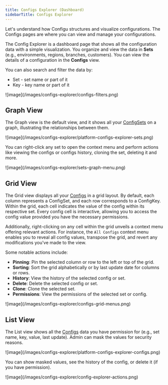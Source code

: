 ```yaml
---
title: Configs Explorer (Dashboard)
sidebarTitle: Configs Explorer
---
```


Let's understand how Configu structures and visualize configurations.
The Configs pages are where you can view and manage your configurations.

The Config Explorer is a dashboard page that shows all the configuration data with a simple visualization.
You organize and view the data in **Sets** (e.g., environments, regions, branches, customers). You can view the details of a configuration in the **Configs** view.

You can also search and filter the data by:

- Set - set name or part of it
- Key - key name or part of it

<Frame>![image](/images/configs-explorer/configs-filters.png)</Frame>

## Graph View

The Graph view is the default view, and it shows all your [ConfigSets](/introduction/concepts#configset) on a graph, illustrating the relationships between them.

<Frame>![image](/images/configs-explorer/platform-configs-explorer-sets.png)</Frame>

You can right-click any set to open the context menu and perform actions like viewing the configs or configs history, cloning the set, deleting it and more.

<Frame>![image](/images/configs-explorer/sets-graph-menu.png)</Frame>

## Grid View

The Grid view displays all your [Configs](/introduction/concepts#config) in a grid layout. By default, each column represents a ConfigSet, and each row corresponds to a ConfigKey. Within the grid, each cell indicates the value of the config within its respective set.
Every config cell is interactive, allowing you to access the config value provided you have the necessary permissions.

Additionally, right-clicking on any cell within the grid unveils a context menu offering relevant actions. For instance, the `All Configs` context menu enables you to reveal all config values, transpose the grid, and revert any modifications you've made to the view.

Some notable actions include:
- **Pinning**: Pin the selected column or row to the left or top of the grid.
- **Sorting**: Sort the grid alphabetically or by last update date for columns or rows.
- **History**: View the history of the selected config or set.
- **Delete**: Delete the selected config or set.
- **Clone**: Clone the selected set.
- **Permissions**: View the permissions of the selected set or config.

<Frame>![image](/images/configs-explorer/configs-grid-menus.png)</Frame>

## List View

The List view shows all the [Configs](/introduction/concepts#config) data you have permission for (e.g., set name, key, value, last update).
Admin can mask the values for security reasons.

<Frame>![image](/images/configs-explorer/platform-configs-explorer-configs.png)</Frame>

You can show masked values, see the history of the config, or delete it (if you have permission).

<Frame>![image](/images/configs-explorer/config-explorer-actions.png)</Frame>

